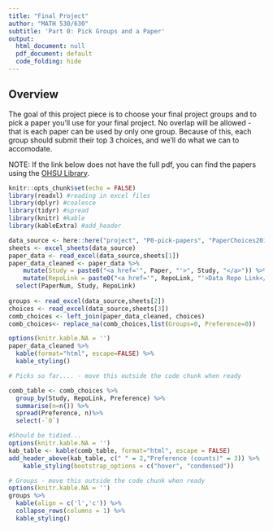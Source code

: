 ```yaml
---
title: "Final Project"
author: "MATH 530/630"
subtitle: 'Part 0: Pick Groups and a Paper'
output:
  html_document: null
  pdf_document: default
  code_folding: hide
---
```



## Overview


The goal of this project piece is to choose your final project groups and to pick a paper you'll use for your final project. No overlap will be allowed - that is each paper can be used by only one group. Because of this, each group should submit their top 3 choices, and we'll do what we can to accomodate. 


NOTE: If the link below does not have the full pdf, you can find the papers using the [OHSU Library](https://www.ohsu.edu/xd/education/library/).

```r
knitr::opts_chunk$set(echo = FALSE)
library(readxl) #reading in excel files
library(dplyr) #coalesce
library(tidyr) #spread
library(knitr) #kable
library(kableExtra) #add_header
```


```r
data_source <- here::here("project", "P0-pick-papers", "PaperChoices2019.xlsx")
sheets <- excel_sheets(data_source)
paper_data <- read_excel(data_source,sheets[1])
paper_data_cleaned <- paper_data %>%  
    mutate(Study = paste0("<a href='", Paper, "'>", Study, "</a>")) %>% 
    mutate(RepoLink = paste0("<a href='", RepoLink, "'>Data Repo Link</a>")) %>% 
  select(PaperNum, Study, RepoLink)
  
groups <- read_excel(data_source,sheets[2])
choices <- read_excel(data_source,sheets[3])
comb_choices <- left_join(paper_data_cleaned, choices)
comb_choices<- replace_na(comb_choices,list(Groups=0, Preference=0))

```



```r
options(knitr.kable.NA = '')
paper_data_cleaned %>% 
  kable(format="html", escape=FALSE) %>% 
  kable_styling()

```


```r
# Picks so far.... - move this outside the code chunk when ready

comb_table <- comb_choices %>%
  group_by(Study, RepoLink, Preference) %>%
  summarise(n=n()) %>%
  spread(Preference, n)%>%
  select(-`0`)

#Should be tidied...
options(knitr.kable.NA = '')
kab_table <- kable(comb_table, format="html", escape = FALSE)
add_header_above(kab_table, c(" " = 2,"Preference (counts)" = 3)) %>% 
    kable_styling(bootstrap_options = c("hover", "condensed"))
```


```r
# Groups - move this outside the code chunk when ready
options(knitr.kable.NA = '')
groups %>% 
  kable(align = c('l','c')) %>% 
  collapse_rows(columns = 1) %>% 
  kable_styling()

```

